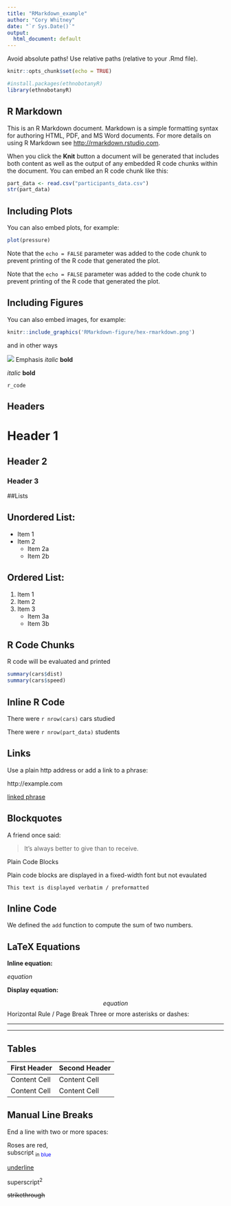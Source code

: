 ```yaml
---
title: "RMarkdown_example"
author: "Cory Whitney"
date: "`r Sys.Date()`"
output:
  html_document: default
---
```


Avoid absolute paths! Use relative paths (relative to your .Rmd file).

```r
knitr::opts_chunk$set(echo = TRUE)

#install.packages(ethnobotanyR)
library(ethnobotanyR)
```

## R Markdown

This is an R Markdown document. Markdown is a simple formatting syntax for authoring HTML, PDF, and MS Word documents. For more details on using R Markdown see <http://rmarkdown.rstudio.com>.

When you click the **Knit** button a document will be generated that includes both content as well as the output of any embedded R code chunks within the document. You can embed an R code chunk like this:

```r
part_data <- read.csv("participants_data.csv")
str(part_data)
```

## Including Plots

You can also embed plots, for example:

```r
plot(pressure)
```

Note that the `echo = FALSE` parameter was added to the code chunk to prevent printing of the R code that generated the plot.

Note that the `echo = FALSE` parameter was added to the code chunk to prevent printing of the R code that generated the plot.

## Including Figures

You can also embed images, for example:

```r
knitr::include_graphics('RMarkdown-figure/hex-rmarkdown.png')
```

and in other ways

![](RMarkdown-figure/hex-rmarkdown.png)
Emphasis
*italic*   **bold**

_italic_   __bold__

`r_code`

## Headers

# Header 1

## Header 2

### Header 3

##Lists

## Unordered List:

* Item 1
* Item 2
    + Item 2a
    + Item 2b

## Ordered List:

1. Item 1
1. Item 2
1. Item 3
    + Item 3a
    + Item 3b

## R Code Chunks

R code will be evaluated and printed

```r
summary(cars$dist)
summary(cars$speed)
```

## Inline R Code

There were `r nrow(cars)` cars studied

There were `r nrow(part_data)` students 

## Links

Use a plain http address or add a link to a phrase:

http://example.com

[linked phrase](http://example.com)


## Blockquotes
A friend once said:

> It's always better to give
> than to receive.

Plain Code Blocks

Plain code blocks are displayed in a fixed-width font but not evaulated

```
This text is displayed verbatim / preformatted
```

## Inline Code

We defined the `add` function to
compute the sum of two numbers.

## LaTeX Equations

**Inline equation:**

$equation$

**Display equation:**

$$ equation $$
Horizontal Rule / Page Break
Three or more asterisks or dashes:

******

------

## Tables

First Header  | Second Header
------------- | -------------
Content Cell  | Content Cell
Content Cell  | Content Cell

## Manual Line Breaks

End a line with two or more spaces:

Roses are red,  
subscript <sub>in <span style="color:blue">blue</span> </sub>

<u>underline</u>

superscript^2^  

~~strikethrough~~


